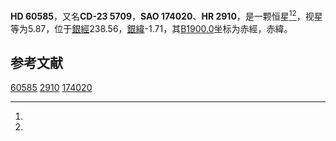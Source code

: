 {{Starbox begin
| name = HD 60585
}}
{{Starbox observe
| epoch = [[J2000.0|J2000.0]]
| constell = {{星座名待查}}<ref name=SIMBAD>{{cite web
 | url=http://simbad.u-strasbg.fr/simbad/sim-id?Ident=HR+2910
 | title =Pulsating variable Star
 | publisher=Centre de Données astronomiques de Strasbourg
 | work=SIMBAD
 | accessdate=2012-07-13}}</ref><ref name=DATA>{{cite web
 | url=http://vizier.u-strasbg.fr/viz-bin/VizieR-5?-out.add=.&-source=5050&-corr=PK=HR&-out.max=9999&HR=2910
 | title=VizieR Detailed Page
 | accessdate=2012-07-13
 | archive-date=2016-03-04
 | archive-url=https://web.archive.org/web/20160304210649/http://vizier.u-strasbg.fr/viz-bin/VizieR-5?-out.add=.&-source=5050&-corr=PK=HR&-out.max=9999&HR=2910
 | dead-url=no
 }}</ref>
| 星官 = 
| ra = {{RA|7|34|19.1}}<ref name=SIMBAD /><ref name=DATA />
| dec = {{DEC|-23|28|29}}<ref name=SIMBAD /><ref name=DATA />
| appmag_v = 5.87<ref name=SIMBAD /><ref name=DATA />
}}
{{Starbox character
| class = dF6<ref name=SIMBAD /><ref name=DATA />
| b-v = <ref name=SIMBAD /><ref name=DATA />
| u-b = <ref name=SIMBAD /><ref name=DATA />
| r-i = <ref name=SIMBAD /><ref name=DATA />
| variable = 
}}
{{Starbox astrometry
| radial_v = 
| prop_mo_ra = -6
| parallax = 0.023
| p_error = 
}}
{{Starbox catalog
| names =CD-23 5709，[[SAO星表|SAO]] 174020，[[HD星表|HD]] 60585，[[HR星表|HR]] 2910}}
{{Starbox reference |Simbad=HR+2910}}
{{Starbox end}}

'''HD 60585'''，又名'''CD-23 5709'''，'''SAO 174020'''、'''HR 2910'''，是一颗恒星<ref name=SIMBAD /><ref name=DATA />，视星等为5.87，位于[[銀道座標系|銀經]]238.56，[[銀道座標系|銀緯]]-1.71，其[[B1900.0|B1900.0]]坐标为赤經{{RA|7|30|5.7}}，赤緯{{DEC|-23|-1.71|23}}。

== 参考文献 ==
{{reflist}}

{{star-stub}}

[[Category:HD和HDE天體|60585]]
[[Category:HR天體|2910]]
[[Category:SAO天體|174020]]